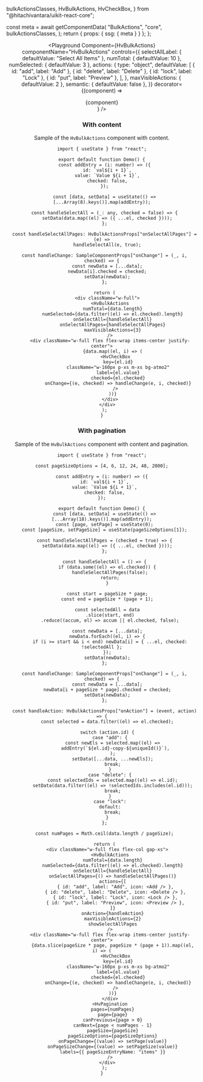   bulkActionsClasses,
  HvBulkActions,
  HvCheckBox,
} from "@hitachivantara/uikit-react-core";


  const meta = await getComponentData(
    "BulkActions",
    "core",
    bulkActionsClasses,
  );
  return { props: { ssg: { meta } } };
};

<Header />

<Playground
  Component={HvBulkActions}
  componentName="HvBulkActions"
  controls={{
    selectAllLabel: { defaultValue: "Select All Items" },
    numTotal: { defaultValue: 10 },
    numSelected: { defaultValue: 3 },
    actions: {
      type: "object",
      defaultValue: [
        { id: "add", label: "Add" },
        { id: "delete", label: "Delete" },
        { id: "lock", label: "Lock" },
        { id: "put", label: "Preview" },
      ],
    },
    maxVisibleActions: { defaultValue: 2 },
    semantic: { defaultValue: false },
  }}
  decorator={(component) => <div className="w-full">{component}</div>}
/>

### With content

Sample of the `HvBulkActions` component with content.

```tsx live
import { useState } from "react";

export default function Demo() {
  const addEntry = (i: number) => ({
    id: `val${i + 1}`,
    value: `Value ${i + 1}`,
    checked: false,
  });

  const [data, setData] = useState(() => [...Array(8).keys()].map(addEntry));

  const handleSelectAll = (_: any, checked = false) => {
    setData(data.map((el) => ({ ...el, checked })));
  };

  const handleSelectAllPages: HvBulkActionsProps["onSelectAllPages"] = (e) =>
    handleSelectAll(e, true);

  const handleChange: SampleComponentProps["onChange"] = (_, i, checked) => {
    const newData = [...data];
    newData[i].checked = checked;
    setData(newData);
  };

  return (
    <div className="w-full">
      <HvBulkActions
        numTotal={data.length}
        numSelected={data.filter((el) => el.checked).length}
        onSelectAll={handleSelectAll}
        onSelectAllPages={handleSelectAllPages}
        maxVisibleActions={3}
      />
      <div className="w-full flex flex-wrap items-center justify-center">
        {data.map((el, i) => (
          <HvCheckBox
            key={el.id}
            className="w-160px p-xs m-xs bg-atmo2"
            label={el.value}
            checked={el.checked}
            onChange={(e, checked) => handleChange(e, i, checked)}
          />
        ))}
      </div>
    </div>
  );
}
```

### With pagination

Sample of the `HvBulkActions` component with content and pagination.

```tsx live
import { useState } from "react";

const pageSizeOptions = [4, 6, 12, 24, 48, 2000];

const addEntry = (i: number) => ({
  id: `val${i + 1}`,
  value: `Value ${i + 1}`,
  checked: false,
});

export default function Demo() {
  const [data, setData] = useState(() => [...Array(18).keys()].map(addEntry));
  const [page, setPage] = useState(0);
  const [pageSize, setPageSize] = useState(pageSizeOptions[1]);

  const handleSelectAllPages = (checked = true) => {
    setData(data.map((el) => ({ ...el, checked })));
  };

  const handleSelectAll = () => {
    if (data.some((el) => el.checked)) {
      handleSelectAllPages(false);
      return;
    }

    const start = pageSize * page;
    const end = pageSize * (page + 1);

    const selectedAll = data
      .slice(start, end)
      .reduce((accum, el) => accum || el.checked, false);

    const newData = [...data];
    newData.forEach((el, i) => {
      if (i >= start && i < end) newData[i] = { ...el, checked: !selectedAll };
    });
    setData(newData);
  };

  const handleChange: SampleComponentProps["onChange"] = (_, i, checked) => {
    const newData = [...data];
    newData[i + pageSize * page].checked = checked;
    setData(newData);
  };

  const handleAction: HvBulkActionsProps["onAction"] = (event, action) => {
    const selected = data.filter((el) => el.checked);

    switch (action.id) {
      case "add": {
        const newEls = selected.map((el) =>
          addEntry(`${el.id}-copy-${uniqueId()}`),
        );
        setData([...data, ...newEls]);
        break;
      }
      case "delete": {
        const selectedIds = selected.map((el) => el.id);
        setData(data.filter((el) => !selectedIds.includes(el.id)));
        break;
      }
      case "lock":
      default:
        break;
    }
  };

  const numPages = Math.ceil(data.length / pageSize);

  return (
    <div className="w-full flex flex-col gap-xs">
      <HvBulkActions
        numTotal={data.length}
        numSelected={data.filter((el) => el.checked).length}
        onSelectAll={handleSelectAll}
        onSelectAllPages={() => handleSelectAllPages()}
        actions={[
          { id: "add", label: "Add", icon: <Add /> },
          { id: "delete", label: "Delete", icon: <Delete /> },
          { id: "lock", label: "Lock", icon: <Lock /> },
          { id: "put", label: "Preview", icon: <Preview /> },
        ]}
        onAction={handleAction}
        maxVisibleActions={2}
        showSelectAllPages
      />
      <div className="w-full flex flex-wrap items-center justify-center">
        {data.slice(pageSize * page, pageSize * (page + 1)).map((el, i) => (
          <HvCheckBox
            key={el.id}
            className="w-160px p-xs m-xs bg-atmo2"
            label={el.value}
            checked={el.checked}
            onChange={(e, checked) => handleChange(e, i, checked)}
          />
        ))}
      </div>
      <HvPagination
        pages={numPages}
        page={page}
        canPrevious={page > 0}
        canNext={page < numPages - 1}
        pageSize={pageSize}
        pageSizeOptions={pageSizeOptions}
        onPageChange={(value) => setPage(value)}
        onPageSizeChange={(value) => setPageSize(value)}
        labels={{ pageSizeEntryName: "items" }}
      />
    </div>
  );
}
```
